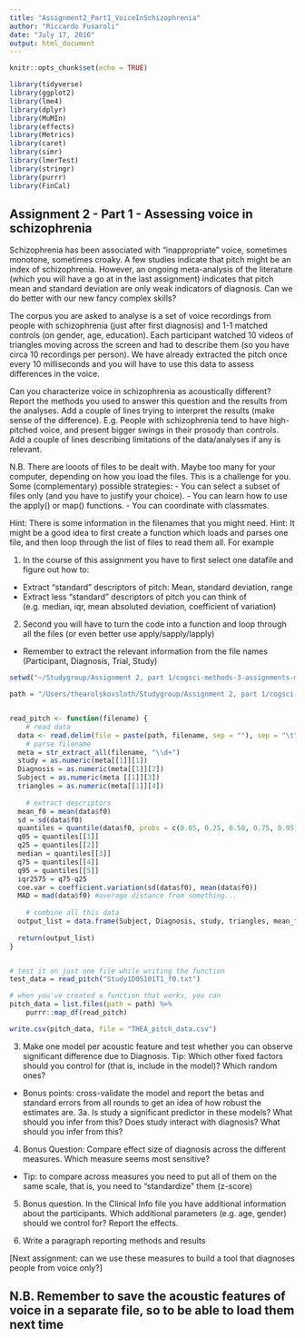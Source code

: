 ```yaml
---
title: "Assignment2_Part1_VoiceInSchizophrenia"
author: "Riccardo Fusaroli"
date: "July 17, 2016"
output: html_document
---
```


```r
knitr::opts_chunk$set(echo = TRUE)
```


```r

library(tidyverse)
library(ggplot2)
library(lme4)
library(dplyr)
library(MuMIn)
library(effects)
library(Metrics)
library(caret)
library(simr)
library(lmerTest)
library(stringr)
library(purrr)
library(FinCal)

```

## Assignment 2 - Part 1 - Assessing voice in schizophrenia

Schizophrenia has been associated with "inappropriate" voice, sometimes monotone, sometimes croaky. A few studies indicate that pitch might be an index of schizophrenia. However, an ongoing meta-analysis of the literature (which you will have a go at in the last assignment) indicates that pitch mean and standard deviation are only weak indicators of diagnosis. Can we do better with our new fancy complex skills?

The corpus you are asked to analyse is a set of voice recordings from people with schizophrenia (just after first diagnosis) and 1-1 matched controls (on gender, age, education). Each participant watched 10 videos of triangles moving across the screen and had to describe them (so you have circa 10 recordings per person). We have already extracted the pitch once every 10 milliseconds and you will have to use this data to assess differences in the voice.

Can you characterize voice in schizophrenia as acoustically different? Report the methods you used to answer this question and the results from the analyses. Add a couple of lines trying to interpret the results (make sense of the difference). E.g. People with schizophrenia tend to have high-pitched voice, and present bigger swings in their prosody than controls. Add a couple of lines describing limitations of the data/analyses if any is relevant.


N.B. There are looots of files to be dealt with. Maybe too many for your computer, depending on how you load the files. This is a challenge for you. Some (complementary) possible strategies:
- You can select a subset of files only (and you have to justify your choice).
- You can learn how to use the apply() or map() functions.
- You can coordinate with classmates.

Hint: There is some information in the filenames that you might need.
Hint: It might be a good idea to first create a function which loads and parses one file, and then loop through the list of files to read them all. For example


1. In the course of this assignment you have to first select one datafile and figure out how to:

- Extract "standard" descriptors of pitch: Mean, standard deviation, range
- Extract less "standard" descriptors of pitch you can think of (e.g. median, iqr, mean absoluted deviation, coefficient of variation)

2. Second you will have to turn the code into a function and loop through all the files (or even better use apply/sapply/lapply)
- Remember to extract the relevant information from the file names (Participant, Diagnosis, Trial, Study)

```r

setwd("~/Studygroup/Assignment 2, part 1/cogsci-methods-3-assignments-master/Assignment3_VoiceSchizo/Pitch/")

path = "/Users/thearolskovsloth/Studygroup/Assignment 2, part 1/cogsci-methods-3-assignments-master/Assignment3_VoiceSchizo/Pitch/"


read_pitch <- function(filename) {
    # read data
  data <- read.delim(file = paste(path, filename, sep = ""), sep = "\t", header = TRUE) 
    # parse filename
  meta = str_extract_all(filename, "\\d+")
  study = as.numeric(meta[[1]][1])
  Diagnosis = as.numeric(meta[[1]][2])
  Subject = as.numeric(meta [[1]][3])
  triangles = as.numeric(meta[[1]][4])
  
    # extract descriptors
  mean_f0 = mean(data$f0)
  sd = sd(data$f0)
  quantiles = quantile(data$f0, probs = c(0.05, 0.25, 0.50, 0.75, 0.95))
  q05 = quantiles[[1]]
  q25 = quantiles[[2]]
  median = quantiles[[3]]
  q75 = quantiles[[4]]
  q95 = quantiles[[5]]
  iqr2575 = q75-q25
  coe.var = coefficient.variation(sd(data$f0), mean(data$f0))
  MAD = mad(data$f0) #average distance from something...
  
    # combine all this data
  output_list = data.frame(Subject, Diagnosis, study, triangles, mean_f0, sd, q05, q25, median, q75, q95, iqr2575, coe.var, MAD)
  
  return(output_list)
}


# test it on just one file while writing the function
test_data = read_pitch("Study1D0S101T1_f0.txt")

# when you've created a function that works, you can
pitch_data = list.files(path = path) %>%
    purrr::map_df(read_pitch)

write.csv(pitch_data, file = "THEA_pitch_data.csv")


```



3. Make one model per acoustic feature and test whether you can observe significant difference due to Diagnosis. Tip: Which other fixed factors should you control for (that is, include in the model)? Which random ones?
- Bonus points: cross-validate the model and report the betas and standard errors from all rounds to get an idea of how robust the estimates are. 
3a. Is study a significant predictor in these models? What should you infer from this? Does study interact with diagnosis? What should you infer from this?






4. Bonus Question: Compare effect size of diagnosis across the different measures. Which measure seems most sensitive?
- Tip: to compare across measures you need to put all of them on the same scale, that is, you need to "standardize" them (z-score)

5. Bonus question. In the Clinical Info file you have additional information about the participants. Which additional parameters (e.g. age, gender) should we control for? Report the effects.

6. Write a paragraph reporting methods and results

[Next assignment: can we use these measures to build a tool that diagnoses people from voice only?]

## N.B. Remember to save the acoustic features of voice in a separate file, so to be able to load them next time